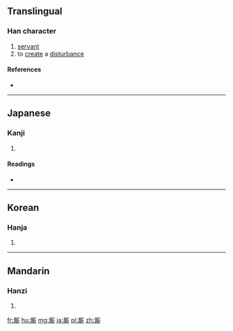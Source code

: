 {{also|廝}}
==Translingual==

===Han character===
{{Han char|rn=27|rad=厂|as=12|sn=14|four=|canj=一廿金中 (MTCL)|ids=⿸[[厂]][[斯]]}}

# [[servant]]
# to [[create]] a [[disturbance]]

====References====
* {{Han ref|kx=0163.010|dkj=03026|dj=0371.010|hdz=10077.130|uh=53AE|ud=21422}}

----

==Japanese==

===Kanji===
{{ja-kanji|grade=|rs=厂12}}

# {{defn|lang=ja|sort=厂12}}

====Readings====
* {{ja-readings|on=[[し]] (shi)|kun=[[こもの]] (komono)}}

----

==Korean==

===Hanja===
{{ko-hanja|hangeul=시|rv=si|mr=si}}

# {{defn|lang=ko|sort=厂12}}

----

==Mandarin==

===Hanzi===
{{cmn-hanzi|tra=廝|pin=[[qiān]] ([[qian1]]), [[sī]] ([[si1]])|wg=ch'ien<sup>1</sup>, ssu<sup>1</sup>}}

# {{defn|lang=cmn|sort=厂12}}

[[fr:厮]]
[[hu:厮]]
[[mg:厮]]
[[ja:厮]]
[[pl:厮]]
[[zh:厮]]